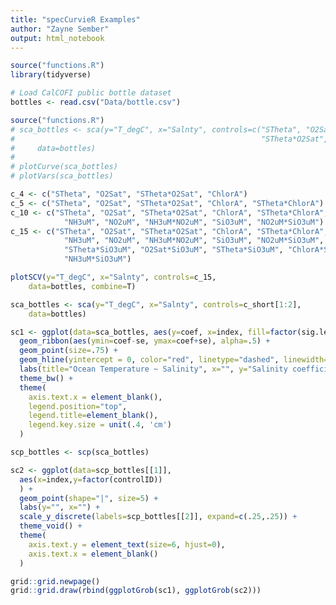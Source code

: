 ```yaml
---
title: "specCurvieR Examples"
author: "Zayne Sember"
output: html_notebook
---
```


```r
source("functions.R")
library(tidyverse)
```

```r
# Load CalCOFI public bottle dataset
bottles <- read.csv("Data/bottle.csv")
```


```r
source("functions.R")
# sca_bottles <- sca(y="T_degC", x="Salnty", controls=c("STheta", "O2Sat", 
#                                                       "STheta*O2Sat", "ChlorA"),
#     data=bottles)
# 
# plotCurve(sca_bottles)
# plotVars(sca_bottles)

c_4 <- c("STheta", "O2Sat", "STheta*O2Sat", "ChlorA")
c_5 <- c("STheta", "O2Sat", "STheta*O2Sat", "ChlorA", "STheta*ChlorA")
c_10 <- c("STheta", "O2Sat", "STheta*O2Sat", "ChlorA", "STheta*ChlorA",
            "NH3uM", "NO2uM", "NH3uM*NO2uM", "SiO3uM", "NO2uM*SiO3uM")
c_15 <- c("STheta", "O2Sat", "STheta*O2Sat", "ChlorA", "STheta*ChlorA",
            "NH3uM", "NO2uM", "NH3uM*NO2uM", "SiO3uM", "NO2uM*SiO3uM",
            "STheta*SiO3uM", "O2Sat*SiO3uM", "STheta*SiO3uM", "ChlorA*SiO3uM",
            "NH3uM*SiO3uM")

plotSCV(y="T_degC", x="Salnty", controls=c_15,
    data=bottles, combine=T)
```

```r
sca_bottles <- sca(y="T_degC", x="Salnty", controls=c_short[1:2],
    data=bottles)

sc1 <- ggplot(data=sca_bottles, aes(y=coef, x=index, fill=factor(sig.level))) +
  geom_ribbon(aes(ymin=coef-se, ymax=coef+se), alpha=.5) +
  geom_point(size=.75) +
  geom_hline(yintercept = 0, color="red", linetype="dashed", linewidth=.75) +
  labs(title="Ocean Temperature ~ Salinity", x="", y="Salinity coefficient") +
  theme_bw() +
  theme(
    axis.text.x = element_blank(),
    legend.position="top",
    legend.title=element_blank(),
    legend.key.size = unit(.4, 'cm')
  )

scp_bottles <- scp(sca_bottles)

sc2 <- ggplot(data=scp_bottles[[1]],
  aes(x=index,y=factor(controlID))
  ) +
  geom_point(shape="|", size=5) +
  labs(y="", x="") +
  scale_y_discrete(labels=scp_bottles[[2]], expand=c(.25,.25)) +
  theme_void() +
  theme(
    axis.text.y = element_text(size=6, hjust=0),
    axis.text.x = element_blank()
  )

grid::grid.newpage()
grid::grid.draw(rbind(ggplotGrob(sc1), ggplotGrob(sc2)))
```

